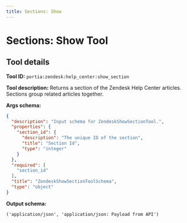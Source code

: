 ```yaml
---
title: Sections: Show
---
```

<!-- WARNING: This file is auto-generated by generate_tool_docs.py. Do not edit manually. -->


# Sections: Show Tool

<Intro />

## Tool details
**Tool ID:** `portia:zendesk:help_center:show_section`

**Tool description:** Returns a section of the Zendesk Help Center articles. Sections group related articles together.

**Args schema:**
```json
{
  "description": "Input schema for ZendeskShowSectionTool.",
  "properties": {
    "section_id": {
      "description": "The unique ID of the section",
      "title": "Section Id",
      "type": "integer"
    }
  },
  "required": [
    "section_id"
  ],
  "title": "ZendeskShowSectionToolSchema",
  "type": "object"
}
```

**Output schema:**
```
('application/json', 'application/json: Payload from API')
```

